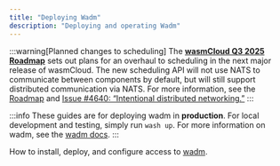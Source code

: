 ```yaml
---
title: "Deploying Wadm"
description: "Deploying and operating Wadm"
---
```


:::warning[Planned changes to scheduling]
The [**wasmCloud Q3 2025 Roadmap**](https://github.com/orgs/wasmCloud/projects/7) sets out plans for an overhaul to scheduling in the next major release of wasmCloud. The new scheduling API will not use NATS to communicate between components by default, but will still support distributed communication via NATS. For more information, see the [Roadmap](https://github.com/orgs/wasmCloud/projects/7) and [Issue #4640: “Intentional distributed networking.”](https://github.com/wasmCloud/wasmCloud/issues/4640)
:::

:::info
These guides are for deploying wadm in **production**. For local development and testing, simply run `wash up`. For more information on wadm, see the [wadm docs](/docs/ecosystem/wadm/).
:::

How to install, deploy, and configure access to [wadm](/docs/ecosystem/wadm/).


<DocCardList />
